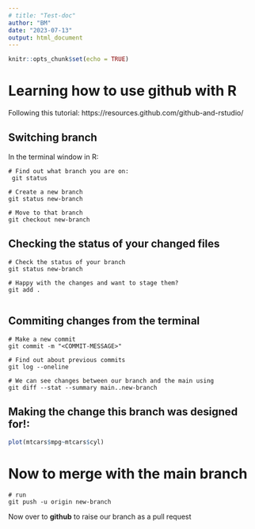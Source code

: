 ```yaml
---
# title: "Test-doc"
author: "BM"
date: "2023-07-13"
output: html_document
---
```


```r
knitr::opts_chunk$set(echo = TRUE)
```

# Learning how to use github with R 

Following this tutorial: https://resources.github.com/github-and-rstudio/


## Switching branch

In the terminal window in R: 

```{}
# Find out what branch you are on:
 git status
 
# Create a new branch
git status new-branch

# Move to that branch
git checkout new-branch

```

## Checking the status of your changed files

```{}
# Check the status of your branch 
git status new-branch 

# Happy with the changes and want to stage them?
git add .


```

## Commiting changes from the terminal

```{}
# Make a new commit
git commit -m "<COMMIT-MESSAGE>"

# Find out about previous commits
git log --oneline

# We can see changes between our branch and the main using
git diff --stat --summary main..new-branch

```

## Making the change this branch was designed for!: 

```r

plot(mtcars$mpg~mtcars$cyl)

```

# Now to merge with the main branch 

```{}
# run
git push -u origin new-branch

```
Now over to **github** to raise our branch as a pull request